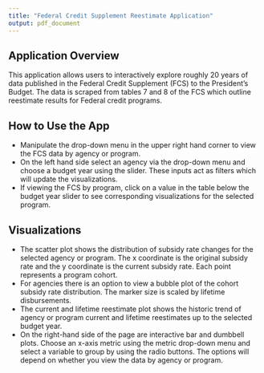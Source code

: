 ```yaml
---
title: "Federal Credit Supplement Reestimate Application"
output: pdf_document
---
```


## Application Overview

This application allows users to interactively explore roughly 20 years of data published in the Federal Credit Supplement (FCS) to the President's Budget.  The data is scraped from tables 7 and 8 of the FCS which outline reestimate results for Federal credit programs.  

## How to Use the App

* Manipulate the drop-down menu in the upper right hand corner to view the FCS data by agency or program.
* On the left hand side select an agency via the drop-down menu and choose a budget year using the slider. These inputs act as filters which will update the visualizations.  
* If viewing the FCS by program, click on a value in the table below the budget year slider to see corresponding visualizations for the selected program.

## Visualizations

* The scatter plot shows the distribution of subsidy rate changes for the selected agency or program.  The x coordinate is the original subsidy rate and the y coordinate is the current subsidy rate.  Each point represents a program cohort.
* For agencies there is an option to view a bubble plot of the cohort subsidy rate distribution.  The marker size is scaled by lifetime disbursements.
* The current and lifetime reestimate plot shows the historic trend of agency or program current and lifetime reestimates up to the selected budget year.
* On the right-hand side of the page are interactive bar and dumbbell plots.  Choose an x-axis metric using the metric drop-down menu and select a variable to group by using the radio buttons.  The options will depend on whether you view the data by agency or program.

